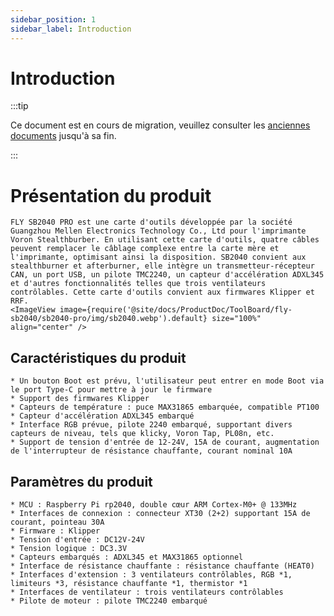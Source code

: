 ```yaml
---
sidebar_position: 1
sidebar_label: Introduction
---
```


# Introduction

:::tip

Ce document est en cours de migration, veuillez consulter les [anciennes documents](https://mellow.klipper.cn/#/) jusqu'à sa fin.

:::

# Présentation du produit

    FLY SB2040 PRO est une carte d'outils développée par la société Guangzhou Mellen Electronics Technology Co., Ltd pour l'imprimante Voron Stealthburber. En utilisant cette carte d'outils, quatre câbles peuvent remplacer le câblage complexe entre la carte mère et l'imprimante, optimisant ainsi la disposition. SB2040 convient aux stealthburner et afterburner, elle intègre un transmetteur-récepteur CAN, un port USB, un pilote TMC2240, un capteur d'accélération ADXL345 et d'autres fonctionnalités telles que trois ventilateurs contrôlables. Cette carte d'outils convient aux firmwares Klipper et RRF.
    <ImageView image={require('@site/docs/ProductDoc/ToolBoard/fly-sb2040/sb2040-pro/img/sb2040.webp').default} size="100%" align="center" />


## Caractéristiques du produit

    * Un bouton Boot est prévu, l'utilisateur peut entrer en mode Boot via le port Type-C pour mettre à jour le firmware
    * Support des firmwares Klipper
    * Capteurs de température : puce MAX31865 embarquée, compatible PT100
    * Capteur d'accélération ADXL345 embarqué
    * Interface RGB prévue, pilote 2240 embarqué, supportant divers capteurs de niveau, tels que klicky, Voron Tap, PL08n, etc.
    * Support de tension d'entrée de 12-24V, 15A de courant, augmentation de l'interrupteur de résistance chauffante, courant nominal 10A


## Paramètres du produit


    * MCU : Raspberry Pi rp2040, double cœur ARM Cortex-M0+ @ 133MHz
    * Interfaces de connexion : connecteur XT30 (2+2) supportant 15A de courant, pointeau 30A
    * Firmware : Klipper
    * Tension d'entrée : DC12V-24V
    * Tension logique : DC3.3V
    * Capteurs embarqués : ADXL345 et MAX31865 optionnel
    * Interface de résistance chauffante : résistance chauffante (HEAT0)
    * Interfaces d'extension : 3 ventilateurs contrôlables, RGB *1, limiteurs *3, résistance chauffante *1, thermistor *1
    * Interfaces de ventilateur : trois ventilateurs contrôlables
    * Pilote de moteur : pilote TMC2240 embarqué
